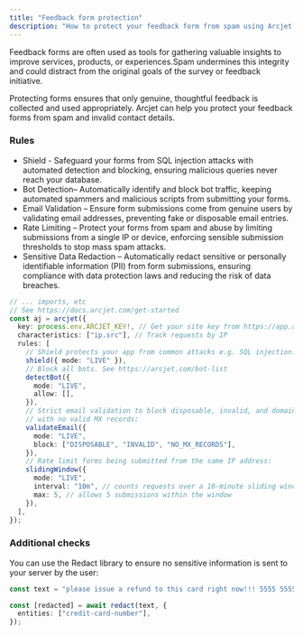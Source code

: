 ```yaml
---
title: "Feedback form protection"
description: "How to protect your feedback form from spam using Arcjet."
---
```

Feedback forms are often used as tools for gathering valuable insights to improve services, products, or experiences.Spam undermines this integrity and could distract from the original goals of the survey or feedback initiative.

Protecting forms ensures that only genuine, thoughtful feedback is collected and used appropriately. Arcjet can help you protect your feedback forms from spam and invalid contact details.

### Rules

- Shield - Safeguard your forms from SQL injection attacks with automated detection and blocking, ensuring malicious queries never reach your database.
- Bot Detection– Automatically identify and block bot traffic, keeping automated spammers and malicious scripts from submitting your forms.
- Email Validation – Ensure form submissions come from genuine users by validating email addresses, preventing fake or disposable email entries.
- Rate Limiting – Protect your forms from spam and abuse by limiting submissions from a single IP or device, enforcing sensible submission thresholds to stop mass spam attacks.
- Sensitive Data Redaction – Automatically redact sensitive or personally identifiable information (PII) from form submissions, ensuring compliance with data protection laws and reducing the risk of data breaches.


```ts
// ... imports, etc
// See https://docs.arcjet.com/get-started
const aj = arcjet({
  key: process.env.ARCJET_KEY!, // Get your site key from https://app.arcjet.com
  characteristics: ["ip.src"], // Track requests by IP
  rules: [
    // Shield protects your app from common attacks e.g. SQL injection:
    shield({ mode: "LIVE" }),
    // Block all bots. See https://arcjet.com/bot-list
    detectBot({
      mode: "LIVE",
      allow: [],
    }),
    // Strict email validation to block disposable, invalid, and domains
    // with no valid MX records:
    validateEmail({
      mode: "LIVE",
      block: ["DISPOSABLE", "INVALID", "NO_MX_RECORDS"],
    }),
    // Rate limit forms being submitted from the same IP address:
    slidingWindow({
      mode: "LIVE",
      interval: "10m", // counts requests over a 10-minute sliding window
      max: 5, // allows 5 submissions within the window
    }),
  ],
});
```

### Additional checks
You can use the Redact library to ensure no sensitive information is sent to your server by the user:

```ts
const text = "please issue a refund to this card right now!!! 5555 5555 5555 4444";

const [redacted] = await redact(text, {
  entities: ["credit-card-number"],
});
```